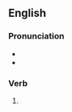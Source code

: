 ==English==

===Pronunciation===
* {{IPA|en|/tʃʌɡd/}}
* {{rhymes|en|ʌɡd|s=1}}

===Verb===
{{head|en|verb form}}

# {{en-past of|chug}}